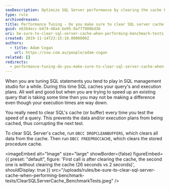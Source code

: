 ```yaml
---
seoDescription: Optimize SQL Server performance by clearing the cache before benchmark tests to ensure accurate results and avoid cached data skewing test outcomes.
type: rule
archivedreason:
title: Performance Tuning - Do you make sure to clear SQL server cache when performing benchmark tests?
guid: e63b4ecc-b474-48a4-be95-9a777980bd36
uri: be-sure-to-clear-sql-server-cache-when-performing-benchmark-tests
created: 2019-11-14T23:15:10.0000000Z
authors:
  - title: Adam Cogan
    url: https://ssw.com.au/people/adam-cogan
related: []
redirects:
  - performance-tuning-do-you-make-sure-to-clear-sql-server-cache-when-performing-benchmark-tests
---
```


When you are tuning SQL statements you tend to play in SQL management studio for a while. During this time SQL caches your query's and execution plans.
All well and good but when you are trying to speed up an existing query that is taking some time then you may not be making a difference even though your execution times are way down.

You really need to clear SQL's cache (or buffer) every time you test the speed of a query. This prevents the data and/or execution plans from being cached, thus corrupting the next test.

To clear SQL Server's cache, run `DBCC DROPCLEANBUFFERS`, which clears all data from the cache. Then run `DBCC FREEPROCCACHE`, which clears the stored procedure cache.


<imageEmbed
  alt="Image"
  size="large"
  showBorder={false}
  figureEmbed={{
    preset: "default",
    figure: 'First call is after clearing the cache, the second one is without clearing the cache (26 seconds vs 2 seconds)',
    shouldDisplay: true
  }}
  src="/uploads/rules/be-sure-to-clear-sql-server-cache-when-performing-benchmark-tests/ClearSQLServerCache_BenchmarkTests.jpeg"
/>